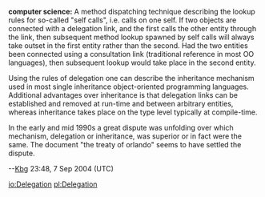 '''computer science:''' A method dispatching technique describing the lookup rules for so-called "self calls", i.e. calls on one self. If two objects are connected with a delegation link, and the first calls the other entity through the link, then subsequent method lookup spawned by self calls will always take outset in the first entity rather than the second. Had the two entities been connected using a consultation link (traditional reference in most OO languages), then subsequent lookup would take place in the second entity.

Using the rules of delegation one can describe the inheritance mechanism used in most single inheritance object-oriented programming languages. Additional advantages over inheritance is that delegation links can be established and removed at run-time and between arbitrary entities, whereas inheritance takes place on the type level typically at compile-time.

In the early and mid 1990s a great dispute was unfolding over which mechanism, delegation or inheritance, was superior or in fact were the same. The document "the treaty of orlando"  seems to have settled the dispute.

--[[User:Kbg|Kbg]] 23:48, 7 Sep 2004 (UTC)

[[io:Delegation]]
[[pl:Delegation]]